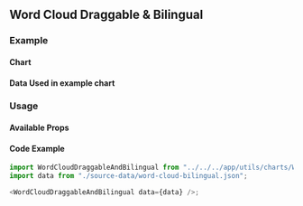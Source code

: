 ## Word Cloud Draggable & Bilingual



<Layout>

### Example

#### Chart

<WordCloudDraggableAndBilingual data={data} />

#### Data Used in example chart

<DataDisplay data={data} />

### Usage

#### Available Props

<PropsExplorer props={WordCloudDraggableAndBilingualPropsDefinition} />

#### Code Example

```javascript
import WordCloudDraggableAndBilingual from "../../../app/utils/charts/WordCloudDraggableAndBilingual.js";
import data from "./source-data/word-cloud-bilingual.json";

<WordCloudDraggableAndBilingual data={data} />;
```

</Layout>
